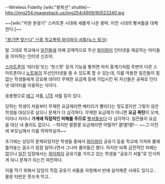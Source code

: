 --Wireless Fidelity [wiki:"왕복선" shuttle]--
http://img254.imageshack.us/img254/4909/90523240.jpg

~~[wiki:"차원 분광기" 스마트폰 시대에 새롭게 나온 왕따. 이전 시대의 빵셔틀을 대체한다.]~~

[http://news.donga.com/3/all/20120106/43143981/2 "끊기면 맞는다" 신종 학교폭력 와이파이 셔틀(뉴스 링크)]

말 그대로 학교에서 [[일진]]들에 의해 강제적으로 무선 [[와이파이]] 인터넷을 제공하는 아이들을 의미하는 인터넷 신조어.

[[스마트폰]]의 '테더링'또는 '핫스팟' 등의 기능을 통하면 마치 중계기처럼 주변의 다른 스마트폰이나 [[노트북]]이 무선인터넷을 쓸 수 있도록 할 수 있는데, 이를 악용한 일진들이 힘없는 학생들에게 강요해 데이터 무제한 요금제 등에 가입시킨 뒤 자신들은 공짜로 인터넷 데이터를 이용하는 식이다.

응용형으로 [[에그]] 셔틀, [[LTE]] 셔틀 등이 있다.

당하는 학생이 처음부터 무제한 요금제라면 배터리가 빨리다는 정도겠지만 그렇지 않은 학생을 대상으로 삼으니 문제가 더 심각하다. 무제한 요금제가 아니면 '''요금 폭탄'''이 오며, 이러나 저러나 '''가계에 직접적인 피해를 주므로''' [[빵셔틀]]보다 더 심각하다. 일진들이 요금을 대신 내 줄리도 없으니. --하지만 콸콸콸 요금제라면 어떨까? 콸!콸!콸!-- ~~그 이전에 부모님께서 이를 허락하실까~~

초기에는 상당히 문제되었지만 학생들 중에서 [[와이파이]] 공유기 등을 학교에 가져와 몰래 틀어놓는 꼼수가 점점 일어나면서 그나마 줄어들긴 했다. 하지만 비록 금전적인 피해는 없으나 [[일진]] 입장에서는 [[와이파이]] 공유기를 가지고 있는 학생을 "공유기 셔틀"로 인식하게 되니 문제가 되는건 여전하다.

이를 막기 위해서 담임이 직접 공유기 셔틀을 자청해서 반에 설치해준 사례도 있다고.. 물론 타반은 못쓰게 막고..
